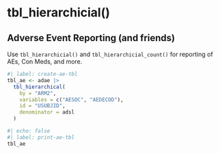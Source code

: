 # tbl_hierarchicial()

## Adverse Event Reporting (and friends)

Use `tbl_hierarchicial()` and `tbl_hierarchicial_count()` for reporting of AEs, Con Meds, and more.

```r
#| label: create-ae-tbl
tbl_ae <- adae |> 
  tbl_hierarchical(
    by = "ARM2", 
    variables = c("AESOC", "AEDECOD"),
    id = "USUBJID",
    denominator = adsl
  )
```

```r
#| echo: false
#| label: print-ae-tbl
tbl_ae
```

